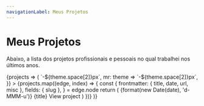 ```yaml
---
navigationLabel: Meus Projetos
---
```



# Meus Projetos

Abaixo, a lista dos projetos profissionais e pessoais no qual trabalhei nos últimos anos.

<SourceList filter="projects">
  {projects => (
    <Flex
      sx={{
        flexWrap: "wrap",
        ml: theme => `-${theme.space[2]}px`,
        mr: theme => `-${theme.space[2]}px`,
      }}
    >
      {projects.map((edge, index) => {
        const {
          frontmatter: { title, date, url, misc },
          fields: { slug },
        } = edge.node
        return (
          <Box
            key={index}
            sx={{ mb: 3, maxWidth: ["100%", "50%", "33.333%"], width: ["100%", "50%", "33.333%"] }}
          >
            <Link href={slug} sx={{textDecoration: 'none'}}>
              <Card
                sx={{
                  ml: 2,
                  mr: 2,
                  p: 3,
                }}
              >
                <Text sx={{fontSize:0, color:'muted'}}>{format(new Date(date), 'd-MMM-u')}</Text>
                <Heading variant="styles.h4" sx={{color: 'text'}}>{title}</Heading>
                <Text sx={{textDecoration: 'underline'}}>View project</Text>
              </Card>
            </Link>
          </Box>
        )
      })}
    </Flex>
  )}
</SourceList>
